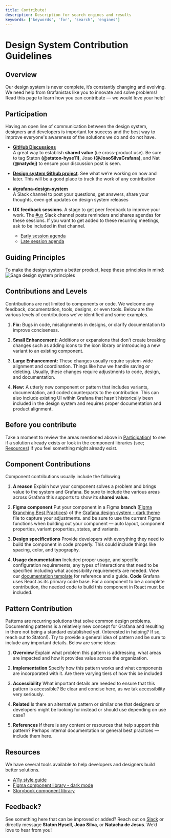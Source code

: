 ```yaml
---
title: Contribute!
description: Description for search engines and results
keywords: ['keywords', 'for', 'search', 'engines']
---
```


<!-- Output copied to clipboard! -->

<!-----

You have some errors, warnings, or alerts. If you are using reckless mode, turn it off to see inline alerts.
* ERRORs: 2
* WARNINGs: 0
* ALERTS: 2

Conversion time: 0.597 seconds.


Using this Markdown file:

1. Paste this output into your source file.
2. See the notes and action items below regarding this conversion run.
3. Check the rendered output (headings, lists, code blocks, tables) for proper
   formatting and use a linkchecker before you publish this page.

Conversion notes:

* Docs to Markdown version 1.0β33
* Wed Dec 07 2022 06:20:47 GMT-0800 (PST)
* Source doc: Design System Contribution Guidelines

ERROR:
undefined internal link to this URL: "#heading=h.81p5kwm2sw0j".link text: Participation
?Did you generate a TOC?


ERROR:
undefined internal link to this URL: "#heading=h.eylb0t9x1b2x".link text: Resources
?Did you generate a TOC?

----->

# Design System Contribution Guidelines

## Overview

Our design system is never complete, it’s constantly changing and evolving. We need help from Grafanistas like you to innovate and solve problems! Read this page to learn how you can contribute — we would love your help! 


## Participation

Having an open line of communication between the design system, designers and developers is important for success and the best way to improve everyone's awareness of the solutions we do and do not have.



- **[GitHub Discussions](https://github.com/grafana/grafana/discussions/categories/grafana-labs-design-system)**  
A great way to establish **shared value** (i.e cross-product use). Be sure to tag Staton **(@staton-hyse11)**, Joao **(@JoaoSilvaGrafana)**, and Nat **(@natydej)** to ensure your discussion post is seen.

- **[Design system Github project](https://github.com/orgs/grafana/projects/176/views/4)**. 
See what we’re working on now and later. This will be a good place to track the work of any contribution

- **[#grafana-design-system](https://raintank-corp.slack.com/archives/CT7S455SP)**  
A Slack channel to post your questions, get answers, share your thoughts, even get updates on design system releases

- **UX feedback sessions**. 
A stage to get peer feedback to improve your work. The [#ux](https://raintank-corp.slack.com/archives/C0F5GDR4P) Slack channel posts reminders and shares agendas for these sessions. If you want to get added to these recurring meetings, ask to be included in that channel.
   - [Early session agenda](https://docs.google.com/document/d/1m2yciWfQa-rp-KLUrMLYOge00GAd8bLPzmDtDwDFt0o/edit?usp=sharing)  
   - [Late session agenda](https://docs.google.com/document/d/1oeaCzAyy3W-TguKUTaOqT2wIiAabuAO_Gr3TMOZKxcA/edit)


## Guiding Principles

To make the design system a better product, keep these principles in mind: 
![Saga design system principles](/static/img/GuidingPrinciples.png "Saga design system guiding principles")  



## Contributions and Levels

Contributions are not limited to components or code. We welcome any feedback, documentation, tools, designs, or even tools. Below are the various levels of contributions we’ve identified and some examples.



1. **Fix:** Bugs in code, misalignments in designs, or clarify documentation to improve conciseness.

2. **Small Enhancement:** Additions or expansions that don’t create breaking changes such as adding icons to the icon library or introducing a new variant to an existing component.

3. **Large Enhancement:** These changes usually require system-wide alignment and coordination. Things like how we handle saving or deleting. Usually, these changes require adjustments to code, design, and documentation. 
 
4. **New:** A utterly new component or pattern that includes variants, documentation, and coded counterparts to the contribution. This can also include existing UI within Grafana that hasn’t historically been included in the design system and requires proper documentation and product alignment.  


## Before you contribute

Take a moment to review the areas mentioned above in [Participation](https://github.com/grafana/design-system/edit/main/docs/contribute.mdx#participation)) to see if a solution already exists or look in the component libraries (see; [Resources](https://github.com/grafana/design-system/edit/main/docs/contribute.mdx#resources)) if you feel something might already exist. 


## Component Contributions

Component contributions usually include the following



1. **A reason**
Explain how your component solves a problem and brings value to the system and Grafana. Be sure to include the various areas across Grafana this supports to show its **shared value.**

2. **Figma component**
Put your component in a Figma **branch** ([Figma Branching Best Practices](https://www.figma.com/best-practices/branching-in-figma/)) of the [Grafana design system - dark theme](https://www.figma.com/file/htVIFrTq8e7sx8Olo7L6kZ/Grafana-design-system---Dark-theme?node-id=8444%3A13469&t=cS6yqqfuFLwhDQR9-1) file to capture your adjustments. and be sure to use the current Figma functions when building out your component — auto layout, component properties, variant properties, states, and variants.
3. **Design specifications**
Provide developers with everything they need to build the component in code properly. This could include things like spacing, color, and typography. 

4. **Usage documentation**
Included proper usage, and specific configuration requirements, any types of interactions that need to be specified including what accessibility requirements are needed. View our [documentation template](https://docs.google.com/document/d/1wTaSWYif6Kz-2aBuP4R-HUkj9JwFsyYIwZroALQTQOs/edit?usp=share_link) for reference and a guide.
**Code**
Grafana uses React as its primary code base. For a component to be a complete contribution, the needed code to build this component in React must be included.


## Pattern Contribution

Patterns are recurring solutions that solve common design problems. Documenting patterns is a relatively new concept for Grafana and resulting in there not being a standard established yet. (Interested in helping? If so, reach out to Staton!). Try to provide a general idea of pattern and be sure to include any important details. Below are some ideas:



1. **Overview**
Explain what problem this pattern is addressing, what areas are impacted and how it provides value across the organization.

2. **Implementation**
Specify how this pattern works and what components are incorporated with it. Are there varying tiers of how this be included

3. **Accessibility**
What important details are needed to ensure that this pattern is accessible? Be clear and concise here, as we tak accessibility very seriously.

4. **Related**
Is there an alternative pattern or similar one that designers or developers might be looking for instead or should use depending on use case?  

5. **References**
If there is any content or resources that help support this pattern? Perhaps internal documentation or general best practices — include them here.


## Resources

We have several tools available to help developers and designers build better solutions. 



- [A11y style guide](https://github.com/grafana/grafana/blob/main/contribute/style-guides/accessibility.md)
- [Figma component library - dark mode](https://www.figma.com/file/htVIFrTq8e7sx8Olo7L6kZ/Grafana-design-system---Dark-theme?node-id=8443%3A13519)
- [Storybook component library](https://developers.grafana.com/ui/latest/index.html?path=/docs/docs-overview-intro--page)


## Feedback?

See something here that can be improved or added? Reach out on [Slack](https://raintank-corp.slack.com/archives/CT7S455SP) or directly message **Staton Hysell**, **Joao Silva**, or **Natacha de Jesus**. We’d love to hear from you!
